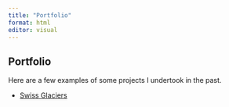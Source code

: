 ```yaml
---
title: "Portfolio"
format: html
editor: visual
---
```


## Portfolio 

Here are a few examples of some projects I undertook in the past.

<ul>
  <li><a href="/portfolio/schweizergletschern.html" target="_blank">Swiss Glaciers</a></li>
  </li>
  






